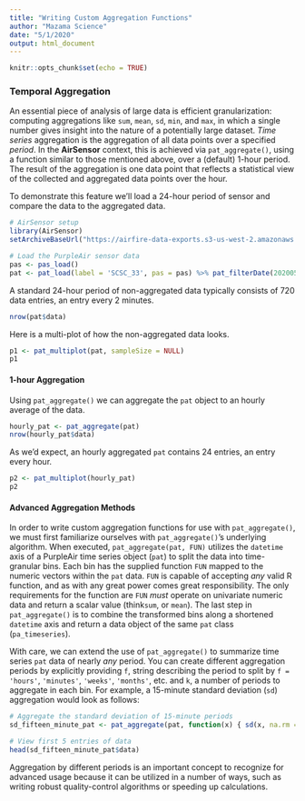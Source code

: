 ```yaml
---
title: "Writing Custom Aggregation Functions"
author: "Mazama Science"
date: "5/1/2020"
output: html_document
---
```


```r
knitr::opts_chunk$set(echo = TRUE)
```

### Temporal Aggregation

An essential piece of analysis of large data is efficient granularization: computing aggregations like `sum`, `mean`, `sd`, `min`, and `max`, in which a single number gives insight into the nature of a potentially large dataset. _Time series_ aggregation is the aggregation of all data points over a specified _period_.  In the **AirSensor** context, this is achieved via `pat_aggregate()`, using a function similar to those mentioned above, over a (default) 1-hour period. The result of the aggregation is one data point that reflects a statistical view of the collected and aggregated data points over the hour.

To demonstrate this feature we'll load a 24-hour period of sensor and compare the data to the aggregated data.

```r
# AirSensor setup
library(AirSensor)
setArchiveBaseUrl("https://airfire-data-exports.s3-us-west-2.amazonaws.com/PurpleAir/v1")

# Load the PurpleAir sensor data
pas <- pas_load()
pat <- pat_load(label = 'SCSC_33', pas = pas) %>% pat_filterDate(20200501, 20200502)
```

A standard 24-hour period of non-aggregated data typically consists of 720 data entries, an entry every 2 minutes.
```r
nrow(pat$data)
```

Here is a multi-plot of how the non-aggregated data looks.

```r
p1 <- pat_multiplot(pat, sampleSize = NULL)
p1
```

#### 1-hour Aggregation

Using `pat_aggregate()` we can aggregate the `pat` object to an hourly average of the data.

```r
hourly_pat <- pat_aggregate(pat)
nrow(hourly_pat$data)
```
As we'd expect, an hourly aggregated `pat` contains 24 entries, an entry every hour.



```r
p2 <- pat_multiplot(hourly_pat)
p2
```

#### Advanced Aggregation Methods

In order to write custom aggregation functions for use with `pat_aggregate()`, we must first familiarize ourselves with `pat_aggregate()`'s underlying algorithm. When executed, `pat_aggregate(pat, FUN)` utilizes the `datetime` axis of a PurpleAir time series object (`pat`) to split the data into time-granular bins. Each bin has the supplied function `FUN` mapped to the numeric vectors within the `pat` data. `FUN` is capable of accepting _any_ valid R function, and as with any great power comes great responsibility. The only requirements for the function are `FUN` _must_ operate on univariate numeric data and return a scalar value (think`sum`, or `mean`). The last step in `pat_aggregate()` is to combine the transformed bins along a shortened `datetime` axis and return a data object of the same `pat` class (`pa_timeseries`).

With care, we can extend the use of `pat_aggregate()` to summarize time series `pat` data of nearly _any_ period.
You can create different aggregation periods by explicitly providing `f`, string describing the period to split by `f =` `'hours'`, `'minutes'`, `'weeks'`, `'months'`, etc. and `k`, a number of periods to aggregate in each bin. For example, a 15-minute standard deviation (`sd`) aggregation would look as follows:

```r
# Aggregate the standard deviation of 15-minute periods
sd_fifteen_minute_pat <- pat_aggregate(pat, function(x) { sd(x, na.rm = TRUE) }, unit = 'minutes', count = 15)

# View first 5 entries of data
head(sd_fifteen_minute_pat$data)
```

Aggregation by different periods is an important concept to recognize for advanced usage because it can be utilized in a number of ways, such as  writing robust quality-control algorithms or speeding up calculations.

